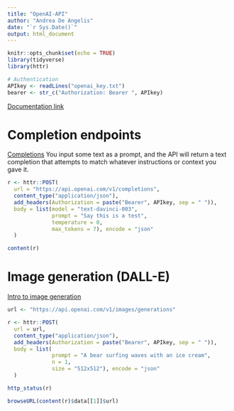 ```yaml
---
title: "OpenAI-API"
author: "Andrea De Angelis"
date: "`r Sys.Date()`"
output: html_document
---
```


```r
knitr::opts_chunk$set(echo = TRUE)
library(tidyverse)
library(httr)

# Authentication
APIkey <- readLines("openai_key.txt")
bearer <- str_c("Authorization: Bearer ", APIkey)

```

[Documentation link](https://beta.openai.com/docs/quickstart/introduction)


# Completion endpoints

[Completions](https://beta.openai.com/docs/api-reference/completions/create)
You input some text as a prompt, and the API will return a text completion that attempts to match whatever instructions or context you gave it.

```r
r <- httr::POST(
  url = "https://api.openai.com/v1/completions", 
  content_type("application/json"), 
  add_headers(Authorization = paste("Bearer", APIkey, sep = " ")), 
  body = list(model = "text-davinci-003", 
              prompt = "Say this is a test", 
              temperature = 0, 
              max_tokens = 7), encode = "json"
  )

content(r)
```

# Image generation (DALL-E)

[Intro to image generation](https://beta.openai.com/docs/guides/images) 

```r
url <- "https://api.openai.com/v1/images/generations"

r <- httr::POST(
  url = url, 
  content_type("application/json"), 
  add_headers(Authorization = paste("Bearer", APIkey, sep = " ")), 
  body = list(
              prompt = "A bear surfing waves with an ice cream", 
              n = 1,
              size = "512x512"), encode = "json"
  )

http_status(r)

browseURL(content(r)$data[[1]]$url)


```

